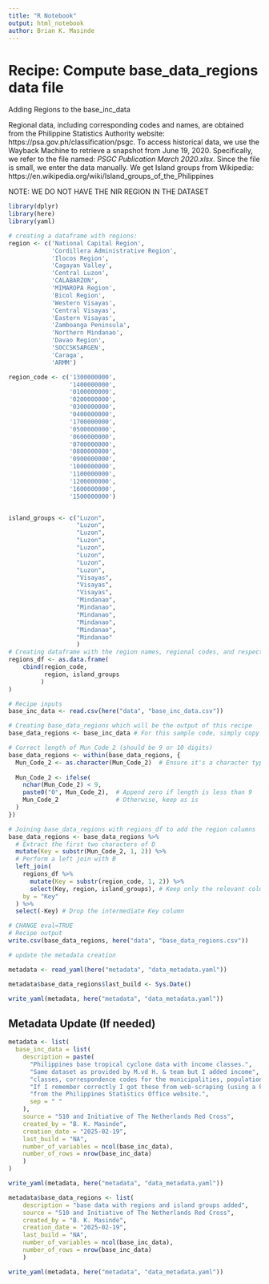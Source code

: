 ```yaml
---
title: "R Notebook"
output: html_notebook
author: Brian K. Masinde
---
```

# Recipe: Compute base_data_regions data file
Adding Regions to the base_inc_data

Regional data, including corresponding codes and names, are obtained from the 
Philippine Statistics Authority website: https://psa.gov.ph/classification/psgc.
To access historical data, we use the Wayback Machine to retrieve a snapshot
from June 19, 2020. Specifically, we refer to the file named:
*PSGC Publication March 2020.xlsx*. Since the file is small, we enter the 
data manually. We get Island groups from Wikipedia: 
https://en.wikipedia.org/wiki/Island_groups_of_the_Philippines

NOTE: WE DO NOT HAVE THE NIR REGION IN THE DATASET

```r
library(dplyr)
library(here)
library(yaml)
```

```r
# creating a dataframe with regions:
region <- c('National Capital Region',
            'Cordillera Administrative Region',
            'Ilocos Region',
            'Cagayan Valley',
            'Central Luzon',
            'CALABARZON',
            'MIMAROPA Region',
            'Bicol Region',
            'Western Visayas',
            'Central Visayas',
            'Eastern Visayas',
            'Zamboanga Peninsula',
            'Northern Mindanao',
            'Davao Region',
            'SOCCSKSARGEN',
            'Caraga',
            'ARMM')

region_code <- c('1300000000',
                 '1400000000',
                 '0100000000',
                 '0200000000',
                 '0300000000',
                 '0400000000',
                 '1700000000',
                 '0500000000',
                 '0600000000',
                 '0700000000',
                 '0800000000',
                 '0900000000',
                 '1000000000',
                 '1100000000',
                 '1200000000',
                 '1600000000',
                 '1500000000')


island_groups <- c("Luzon",
                   "Luzon",
                   "Luzon",
                   "Luzon",
                   "Luzon",
                   "Luzon",
                   "Luzon",
                   "Luzon",
                   "Visayas",
                   "Visayas",
                   "Visayas",
                   "Mindanao",
                   "Mindanao",
                   "Mindanao",
                   "Mindanao",
                   "Mindanao",
                   "Mindanao"
                   )
# Creating dataframe with the region names, regional codes, and respective island groups
regions_df <- as.data.frame(
    cbind(region_code,
          region, island_groups
         )
)
```

```r
# Recipe inputs
base_inc_data <- read.csv(here("data", "base_inc_data.csv"))
```

```r
# Creating base_data_regions which will be the output of this recipe
base_data_regions <- base_inc_data # For this sample code, simply copy input to output

# Correct length of Mun_Code_2 (should be 9 or 10 digits)
base_data_regions <- within(base_data_regions, {
  Mun_Code_2 <- as.character(Mun_Code_2)  # Ensure it's a character type
  
  Mun_Code_2 <- ifelse(
    nchar(Mun_Code_2) < 9, 
    paste0("0", Mun_Code_2),  # Append zero if length is less than 9
    Mun_Code_2                # Otherwise, keep as is
  )
})

```

```r
# Joining base_data_regions with regions_df to add the region columns
base_data_regions <- base_data_regions %>%
  # Extract the first two characters of D
  mutate(Key = substr(Mun_Code_2, 1, 2)) %>%
  # Perform a left join with B
  left_join(
    regions_df %>%
      mutate(Key = substr(region_code, 1, 2)) %>% 
      select(Key, region, island_groups), # Keep only the relevant columns from B
    by = "Key"
  ) %>%
  select(-Key) # Drop the intermediate Key column

```

```r
# CHANGE eval=TRUE
# Recipe output
write.csv(base_data_regions, here("data", "base_data_regions.csv"))

# update the metadata creation

metadata <- read_yaml(here("metadata", "data_metadata.yaml"))

metadata$base_data_regions$last_build <- Sys.Date()

write_yaml(metadata, here("metadata", "data_metadata.yaml"))
```

## Metadata Update (If needed)
```r
metadata <- list(
  base_inc_data = list(
    description = paste(
      "Philippines base tropical cyclone data with income classes.",
      "Same dataset as provided by M.vd H. & team but I added income",
      "classes, correspondence codes for the municipalities, population (census).",
      "If I remember correctly I got these from web-scraping (using a Python script)",
      "from the Philippines Statistics Office website.",
      sep = " "
    ),
    source = "510 and Initiative of The Netherlands Red Cross",
    created_by = "B. K. Masinde",
    creation_date = "2025-02-19",
    last_build = "NA",
    number_of_variables = ncol(base_inc_data),
    number_of_rows = nrow(base_inc_data)
    )
)

write_yaml(metadata, here("metadata", "data_metadata.yaml"))
```

```r
metadata$base_data_regions <- list(
    description = "base data with regions and island groups added",
    source = "510 and Initiative of The Netherlands Red Cross",
    created_by = "B. K. Masinde",
    creation_date = "2025-02-19",
    last_build = "NA",
    number_of_variables = ncol(base_inc_data),
    number_of_rows = nrow(base_inc_data)
    )

write_yaml(metadata, here("metadata", "data_metadata.yaml"))
```

